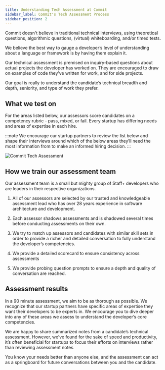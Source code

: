 ```yaml
---
title: Understanding Tech Assessment at Commit
sidebar_label: Commit's Tech Assessment Process
sidebar_position: 2
---
```


Commit doesn't believe in traditional technical interviews, using theoretical questions, algorithmic questions, (virtual) whiteboarding, and/or timed tests.

We believe the best way to gauge a developer’s level of understanding about a language or framework is by having them explain it.

Our technical assessment is premised on inquiry-based questions about actual projects the developer has worked on. They are encouraged to draw on examples of code they’ve written for work, and for side projects.

Our goal is really to understand the candidate’s technical breadth and depth, seniority, and type of work they prefer.

## What we test on

For the areas listed below, our assessors score candidates on a competency rubric - pass, mixed, or fail.
Every startup has differing needs and areas of expertise in each hire.

:::note
We encourage our startup partners to review the list below and shape their interviews around which of the below areas they’ll need the most information from to make an informed hiring decision.
:::

![Commit Tech Assessment](./SPTechAssessment.png)

## How we train our assessment team

Our assessment team is a small but mighty group of Staff+ developers who are leaders in their respective organizations.

1.  All of our assessors are selected by our trusted and knowledgeable assessment lead who has over 28 years experience in software architecture and development.
    
2.  Each assessor shadows assessments and is shadowed several times before conducting assessments on their own.
    
3.  We try to match up assessors and candidates with similar skill sets in order to provide a richer and detailed conversation to fully understand the developer’s competencies.
    
4.  We provide a detailed scorecard to ensure consistency across assessments
    
5.  We provide probing question prompts to ensure a depth and quality of conversation are reached.
    

## Assessment results

In a 90 minute assessment, we aim to be as thorough as possible. We recognize that our startup partners have specific areas of expertise they want their developers to be experts in. We encourage you to dive deeper into any of these areas we assess to understand the developer’s core competencies.

We are happy to share summarized notes from a candidate’s technical assessment. However, we’ve found for the sake of speed and productivity, it’s often beneficial for startups to focus their efforts on interviews rather than reviewing assessment notes.

You know your needs better than anyone else, and the assessment can act as a springboard for future conversations between you and the candidate.
